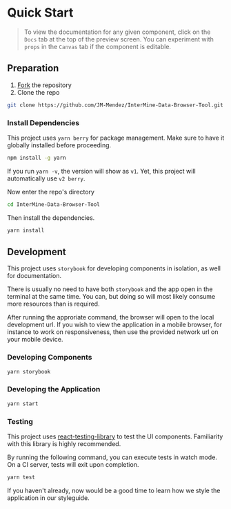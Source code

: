 
<Meta title="Docs/Quick Start" />

# Quick Start

> To view the documentation for any given component, click on the `Docs` tab at the
> top of the preview screen. You can experiment with `props` in the `Canvas` tab if the
> component is editable.

## Preparation

1. [Fork](https://help.github.com/articles/fork-a-repo) the repository
2. Clone the repo

```sh
git clone https://github.com/JM-Mendez/InterMine-Data-Browser-Tool.git
```

### Install Dependencies

This project uses `yarn berry` for package management. Make sure to have it
globally installed before proceeding.

```sh
npm install -g yarn
```

If you run `yarn -v`, the version will show as `v1`. Yet, this project
will automatically use `v2 berry`.

Now enter the repo's directory

```sh
cd InterMine-Data-Browser-Tool
```

Then install the dependencies.

```sh
yarn install
```

## Development

This project uses `storybook` for developing components in isolation, as well for
documentation.

There is usually no need to have both `storybook` and the app open in the
terminal at the same time. You can, but doing so will most likely consume more resources
than is required.

After running the approriate command, the browser will open to the local development url.
If you wish to view the application in a mobile browser, for instance to work on
responsiveness, then use the provided network url on your mobile device.

### Developing Components

```sh
yarn storybook
```

### Developing the Application

```sh
yarn start
```

### Testing

This project uses [react-testing-library](https://testing-library.com/docs/react-testing-library/intro)
to test the UI components. Familiarity with this library is highly recommended.

By running the following command, you can execute tests in watch mode. On a CI server, tests will exit
upon completion.

```sh
yarn test
```

If you haven't already, now would be a good time to learn how we
style the application in our <LinkTo kind='docs-styling-color-palette--page'>styleguide</LinkTo>.
